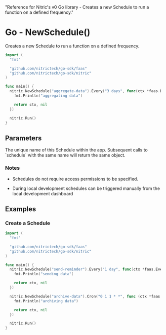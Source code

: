  "Reference for Nitric's v0 Go library - Creates a new Schedule to run a function on a defined frequency."

# Go - NewSchedule()

Creates a new Schedule to run a function on a defined frequency.

```go
import (
  "fmt"

  "github.com/nitrictech/go-sdk/faas"
  "github.com/nitrictech/go-sdk/nitric"
)

func main() {
  nitric.NewSchedule("aggregate-data").Every("3 days", func(ctx *faas.EventContext, _ faas.EventHandler) (*faas.EventContext, error) {
    fmt.Println("aggregating data")

    return ctx, nil
  })

  nitric.Run()
}
```

## Parameters

<Properties>
  <Property name="description" required type="string">
    The unique name of this Schedule within the app. Subsequent calls to
    `schedule` with the same name will return the same object.
  </Property>
</Properties>

### Notes

- Schedules do not require access permissions to be specified.

- During local development schedules can be triggered manually from the local development dashboard

## Examples

### Create a Schedule

```go
import (
  "fmt"

  "github.com/nitrictech/go-sdk/faas"
  "github.com/nitrictech/go-sdk/nitric"
)

func main() {
  nitric.NewSchedule("send-reminder").Every("1 day", func(ctx *faas.EventContext, _ faas.EventHandler) (*faas.EventContext, error) {
    fmt.Println("sending data")

    return ctx, nil
  })

  nitric.NewSchedule("archive-data").Cron("0 1 1 * *", func (ctx *faas.EventContext, _ faas.EventHandler) (*faas.EventContext, error) {
    fmt.Println("archiving data")

    return ctx, nil
  })

  nitric.Run()
}
```
